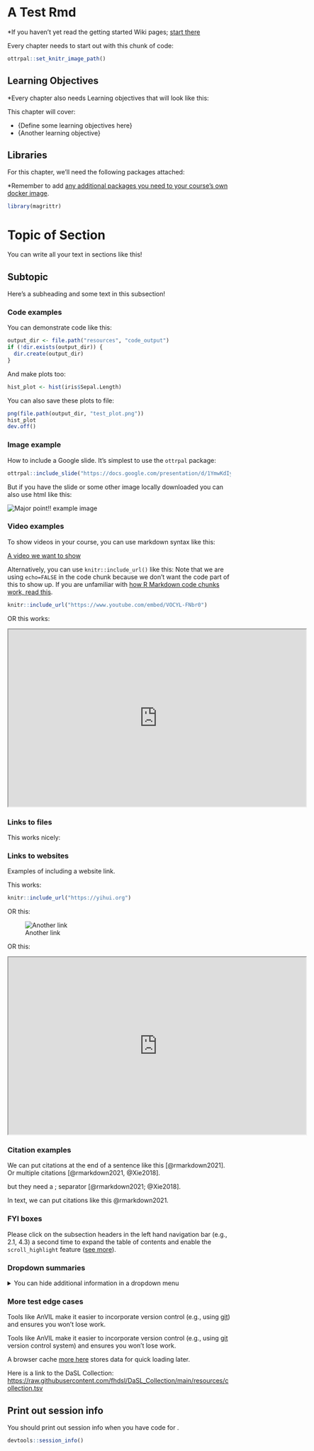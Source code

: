 
# A Test Rmd

*If you haven't yet read the getting started Wiki pages; [start there](https://github.com/jhudsl/OTTR_Template/wiki/Getting-started)

Every chapter needs to start out with this chunk of code:

```r
ottrpal::set_knitr_image_path()
```
## Learning Objectives

*Every chapter also needs Learning objectives that will look like this:  

This chapter will cover:  

- {Define some learning objectives here}
- {Another learning objective}

## Libraries

For this chapter, we'll need the following packages attached:

*Remember to add [any additional packages you need to your course's own docker image](https://github.com/jhudsl/OTTR_Template/wiki/Using-Docker#starting-a-new-docker-image).

```r
library(magrittr)
```

# Topic of Section

You can write all your text in sections like this!

## Subtopic

Here's a subheading and some text in this subsection!

### Code examples

You can demonstrate code like this:

```r
output_dir <- file.path("resources", "code_output")
if (!dir.exists(output_dir)) {
  dir.create(output_dir)
}
```

And make plots too:

```r
hist_plot <- hist(iris$Sepal.Length)
```

You can also save these plots to file:

```r
png(file.path(output_dir, "test_plot.png"))
hist_plot
dev.off()
```

### Image example

How to include a Google slide. It's simplest to use the `ottrpal` package:

```r
ottrpal::include_slide("https://docs.google.com/presentation/d/1YmwKdIy9BeQ3EShgZhvtb3MgR8P6iDX4DfFD65W_gdQ/edit#slide=id.gcc4fbee202_0_141")
```

But if you have the slide or some other image locally downloaded you can also use html like this:

<img src="resources/images/02-chapter_of_course_files/figure-html//1YmwKdIy9BeQ3EShgZhvtb3MgR8P6iDX4DfFD65W_gdQ_gcc4fbee202_0_141.png" title="Major point!! example image" alt="Major point!! example image" style="display: block; margin: auto;" />

### Video examples

To show videos in your course, you can use markdown syntax like this:

[A video we want to show](https://www.youtube.com/embed/VOCYL-FNbr0)

Alternatively, you can use `knitr::include_url()` like this:
Note that we are using `echo=FALSE` in the code chunk because we don't want the code part of this to show up.
If you are unfamiliar with [how R Markdown code chunks work, read this](https://rmarkdown.rstudio.com/lesson-3.html).

```r
knitr::include_url("https://www.youtube.com/embed/VOCYL-FNbr0")
```

OR this works:

<iframe src="https://www.youtube.com/embed/VOCYL-FNbr0" width="672" height="400px"></iframe>

### Links to files

This works nicely:

### Links to websites

Examples of including a website link.

This works:

```r
knitr::include_url("https://yihui.org")
```

OR this:

![Another link](https://yihui.org)

OR this:

<iframe src="https://yihui.org" width="672" height="400px"></iframe>

### Citation examples

We can put citations at the end of a sentence like this [@rmarkdown2021].
Or multiple citations [@rmarkdown2021, @Xie2018].

but they need a ; separator [@rmarkdown2021; @Xie2018].

In text, we can put citations like this @rmarkdown2021.

### FYI boxes

::: {.fyi}
Please click on the subsection headers in the left hand
navigation bar (e.g., 2.1, 4.3) a second time to expand the
table of contents and enable the `scroll_highlight` feature
([see more](introduction.html#scroll-highlight)).
:::

### Dropdown summaries

<details><summary> You can hide additional information in a dropdown menu </summary>
Here's more words that are hidden.
</details>

### More test edge cases

Tools like AnVIL make it easier to incorporate version control (e.g., using [git](https://git-scm.com/)) and ensures you won't lose work.

Tools like AnVIL make it easier to incorporate version control (e.g., using [git](https://git-scm.com/) version control system) and ensures you won't lose work.

A browser cache [more here](https://en.wikipedia.org/wiki/Cache_(computing)) stores data for quick loading later.

Here is a link to the DaSL Collection: <https://raw.githubusercontent.com/fhdsl/DaSL_Collection/main/resources/collection.tsv>

## Print out session info

You should print out session info when you have code for .

```r
devtools::session_info()
```
